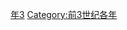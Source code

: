 {{Catnav|頁面分類|历史|歷史時代|年|前3世纪各年}}

{{catmore}}
{{Commons category|263 BC}}

[[Category:前260年代|年3]]
[[Category:前3世纪各年|Category:前3世纪各年]]